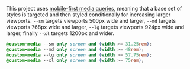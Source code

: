 
This project uses [mobile-first media queries](http://www.html5rocks.com/en/mobile/responsivedesign/#toc-style-mobilefirst), meaning that a base set of styles is targeted and then styled conditionally for increasing larger viewports. `--sm` targets viewports 500px wide and larger, `--md` targets viewports 768px wide and larger, `--lg` targets viewports 924px wide and larger, finally `--xl` targets 1200px and wider.

```css
@custom-media --sm only screen and (width >= 31.25rem);
@custom-media --md only screen and (width >= 48rem);
@custom-media --lg only screen and (width >= 57.75rem);
@custom-media --xl only screen and (width >= 75rem);
```